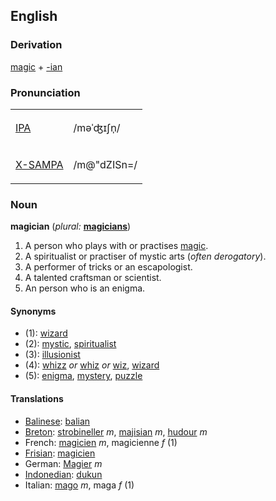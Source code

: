 ==English==
===Derivation===
[[magic]] + [[-ian]]

===Pronunciation===
{| border=1 cellpadding=5
| [[w:IPA|IPA]] || /məˈʤɪʃn̩/
|-
| [[w:X-SAMPA|X-SAMPA]] || /m@"dZISn=/
|}

=== Noun ===
'''magician''' (''plural:'' '''[[magicians]]''')
# A person who plays with or practises [[magic]].
# A spiritualist or practiser of mystic arts (''often derogatory'').
# A performer of tricks or an escapologist.
# A talented craftsman or scientist.
# An person who is an enigma.

====Synonyms====
*(1): [[wizard]]
*(2): [[mystic]], [[spiritualist]]
*(3): [[illusionist]]
*(4): [[whizz]] ''or'' [[whiz]] ''or'' [[wiz]], [[wizard]]
*(5): [[enigma]], [[mystery]], [[puzzle]]

====Translations====
*[[Balinese]]: [[balian]]
*[[Breton]]: [[strobineller]] ''m'', [[majisian]] ''m'', [[hudour]] ''m''
*French: [[magicien]] ''m'', magicienne ''f'' (1)
*[[Frisian]]: [[magicien]]
*German: [[Magier]] ''m''
*[[Indonedian]]: [[dukun]]
*Italian: [[mago]] ''m'', maga ''f'' (1)